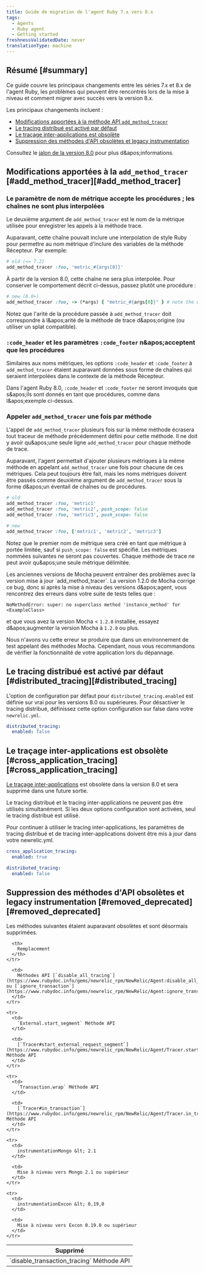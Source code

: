 ```yaml
---
title: Guide de migration de l'agent Ruby 7.x vers 8.x
tags:
  - Agents
  - Ruby agent
  - Getting started
freshnessValidatedDate: never
translationType: machine
---
```


## Résumé [#summary]

Ce guide couvre les principaux changements entre les séries 7.x et 8.x de l'agent Ruby, les problèmes qui peuvent être rencontrés lors de la mise à niveau et comment migrer avec succès vers la version 8.x.

Les principaux changements incluent :

* [Modifications apportées à la méthode API `add_method_tracer`](#add_method_tracer)
* [Le tracing distribué est activé par défaut](#distributed_tracing)
* [Le traçage inter-applications est obsolète](#cross_application_tracing)
* [Suppression des méthodes d'API obsolètes et legacy instrumentation](#removed_deprecated)

Consultez le [jalon de la version 8.0](https://github.com/newrelic/newrelic-ruby-agent/milestone/10?closed=1) pour plus d&amp;apos;informations.

## Modifications apportées à la `add_method_tracer` [#add\_method\_tracer][#add_method_tracer]

### Le paramètre de nom de métrique accepte les procédures ; les chaînes ne sont plus interpolées

Le deuxième argument de `add_method_tracer` est le nom de la métrique utilisée pour enregistrer les appels à la méthode trace.

Auparavant, cette chaîne pouvait inclure une interpolation de style Ruby pour permettre au nom métrique d'inclure des variables de la méthode Récepteur. Par exemple:

```ruby
# old (<= 7.2)
add_method_tracer :foo, 'metric_#{args[0]}'
```

À partir de la version 8.0, cette chaîne ne sera plus interpolée. Pour conserver le comportement décrit ci-dessus, passez plutôt une procédure :

```ruby
# new (8.0+)
add_method_tracer :foo, -> (*args) { "metric_#{args[0]}" } # note the double-quotes
```

Notez que l'arité de la procédure passée à `add_method_tracer` doit correspondre à l&amp;apos;arité de la méthode de trace d&amp;apos;origine (ou utiliser un splat compatible).

### `:code_header` et les paramètres `:code_footer` n&amp;apos;acceptent que les procédures

Similaires aux noms métriques, les options `:code_header` et `:code_footer` à `add_method_tracer` étaient auparavant données sous forme de chaînes qui seraient interpolées dans le contexte de la méthode Récepteur.

Dans l'agent Ruby 8.0, `:code_header` et `:code_footer` ne seront invoqués que s&amp;apos;ils sont donnés en tant que procédures, comme dans l&amp;apos;exemple ci-dessus.

### Appeler `add_method_tracer` une fois par méthode

L'appel de `add_method_tracer` plusieurs fois sur la même méthode écrasera tout traceur de méthode précédemment défini pour cette méthode. Il ne doit y avoir qu&amp;apos;une seule ligne `add_method_tracer` pour chaque méthode de trace.

Auparavant, l'agent permettait d'ajouter plusieurs métriques à la même méthode en appelant `add_method_tracer` une fois pour chacune de ces métriques. Cela peut toujours être fait, mais les noms métriques doivent être passés comme deuxième argument de `add_method_tracer` sous la forme d&amp;apos;un éventail de chaînes ou de procédures.

```ruby
# old
add_method_tracer :foo, 'metric1'
add_method_tracer :foo, 'metric2', push_scope: false
add_method_tracer :foo, 'metric3', push_scope: false
```

```ruby
# new
add_method_tracer :foo, ['metric1', 'metric2', 'metric3']
```

Notez que le premier nom de métrique sera créé en tant que métrique à portée limitée, sauf si `push_scope: false` est spécifié. Les métriques nommées suivantes ne seront pas couvertes. Chaque méthode de trace ne peut avoir qu&amp;apos;une seule métrique délimitée.

<Callout variant="tip">
  Les anciennes versions de Mocha peuvent entraîner des problèmes avec la version mise à jour `add_method_tracer`. La version 1.2.0 de Mocha corrige ce bug, donc si après la mise à niveau des versions d&amp;apos;agent, vous rencontrez des erreurs dans votre suite de tests telles que :

  ```
  NoMethodError: super: no superclass method 'instance_method' for <ExampleClass>
  ```

  et que vous avez la version Mocha &lt; `1.2.0` installée, essayez d&amp;apos;augmenter la version Mocha à `1.2.0` ou plus.

  Nous n'avons vu cette erreur se produire que dans un environnement de test appelant des méthodes Mocha. Cependant, nous vous recommandons de vérifier la fonctionnalité de votre application lors du dépannage.
</Callout>

## Le tracing distribué est activé par défaut [#distributed\_tracing][#distributed_tracing]

L'option de configuration par défaut pour `distributed_tracing.enabled` est définie sur vrai pour les versions 8.0 ou supérieures. Pour désactiver le tracing distribué, définissez cette option configuration sur false dans votre `newrelic.yml`.

```yml
distributed_tracing:
  enabled: false
```

## Le traçage inter-applications est obsolète [#cross\_application\_tracing][#cross_application_tracing]

[Le traçage inter-applications](/docs/agents/ruby-agent/features/cross-application-tracing-ruby/) est obsolète dans la version 8.0 et sera supprimé dans une future sortie.

<Callout variant="tip">
  Le tracing distribué et le tracing inter-applications ne peuvent pas être utilisés simultanément. Si les deux options configuration sont activées, seul le tracing distribué est utilisé.

  Pour continuer à utiliser le tracing inter-applications, les paramètres de tracing distribué et de tracing inter-applications doivent être mis à jour dans votre newrelic.yml.

  ```yml
  cross_application_tracing:
    enabled: true

  distributed_tracing:
    enabled: false
  ```
</Callout>

## Suppression des méthodes d'API obsolètes et legacy instrumentation [#removed\_deprecated][#removed_deprecated]

Les méthodes suivantes étaient auparavant obsolètes et sont désormais supprimées.

<table>
  <thead>
    <tr>
      <th>
        Supprimé
      </th>

      <th>
        Remplacement
      </th>
    </tr>
  </thead>

  <tbody>
    <tr>
      <td>
        `disable_transaction_tracing` Méthode API
      </td>

      <td>
        Méthodes API [`disable_all_tracing`](https://www.rubydoc.info/gems/newrelic_rpm/NewRelic/Agent:disable_all_tracing) ou [`ignore_transaction`](https://www.rubydoc.info/gems/newrelic_rpm/NewRelic/Agent:ignore_transaction)
      </td>
    </tr>

    <tr>
      <td>
        `External.start_segment` Méthode API
      </td>

      <td>
        [`Tracer#start_external_request_segment`](https://www.rubydoc.info/gems/newrelic_rpm/NewRelic/Agent/Tracer.start_external_request_segment) Méthode API
      </td>
    </tr>

    <tr>
      <td>
        `Transaction.wrap` Méthode API
      </td>

      <td>
        [`Tracer#in_transaction`](https://www.rubydoc.info/gems/newrelic_rpm/NewRelic/Agent/Tracer.in_transaction) Méthode API
      </td>
    </tr>

    <tr>
      <td>
        instrumentationMongo &lt; 2.1
      </td>

      <td>
        Mise à niveau vers Mongo 2.1 ou supérieur
      </td>
    </tr>

    <tr>
      <td>
        instrumentationExcon &lt; 0,19,0
      </td>

      <td>
        Mise à niveau vers Excon 0.19.0 ou supérieur
      </td>
    </tr>
  </tbody>
</table>